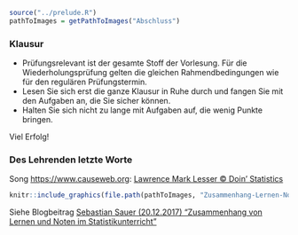 ```r
source("../prelude.R")
pathToImages = getPathToImages("Abschluss")

```

### Klausur

- Prüfungsrelevant ist der gesamte Stoff der Vorlesung. Für die Wiederholungsprüfung gelten die gleichen Rahmendbedingungen wie für den regulären Prüfungstermin.
- Lesen Sie sich erst die ganze Klausur in Ruhe durch und fangen Sie mit den Aufgaben an, die Sie sicher können.
- Halten Sie sich nicht zu lange mit Aufgaben auf, die wenig Punkte bringen.

::: {.center .Large}
Viel Erfolg!
:::

### Des Lehrenden letzte Worte

Song [https://www.causeweb.org](https://www.causeweb.org): [Lawrence Mark Lesser &copy; Doin' Statistics](https://www.causeweb.org/cause/resources/fun/songs/doin-statistics)


```r
knitr::include_graphics(file.path(pathToImages, "Zusammenhang-Lernen-Noten.pdf"), error=FALSE)
```

Siehe Blogbeitrag [Sebastian Sauer (20.12.2017) "Zusammenhang von Lernen und Noten im Statistikunterricht"](https://data-se.netlify.com/2017/12/20/zusammenhang-von-lernen-und-noten-im-statistikunterricht/)
